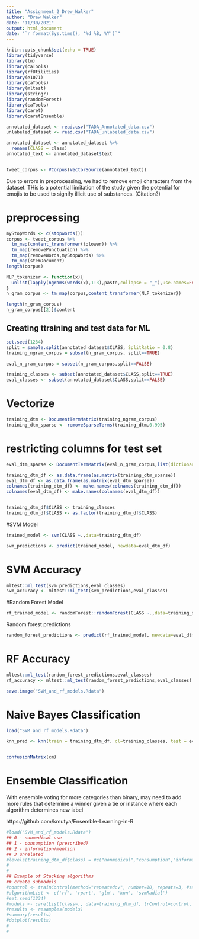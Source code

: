 ```yaml
---
title: "Assignment_2_Drew_Walker"
author: "Drew Walker"
date: "11/30/2021"
output: html_document
date: "`r format(Sys.time(), '%d %B, %Y')`"
---
```


```r
knitr::opts_chunk$set(echo = TRUE)
library(tidyverse)
library(tm)
library(caTools)
library(rfUtilities)
library(e1071)
library(caTools)
library(mltest)
library(stringr)
library(randomForest)
library(caTools)
library(caret)
library(caretEnsemble)

```

```r
annotated_dataset <- read.csv("TADA_Annotated_data.csv")
unlabeled_dataset <- read.csv("TADA_unlabeled_data.csv")

annotated_dataset <- annotated_dataset %>% 
  rename(CLASS = class)
annotated_text <- annotated_dataset$text


tweet_corpus <- VCorpus(VectorSource(annotated_text))

```

Due to errors in preprocessing, we had to remove emoji characters from the dataset. THis is a potential limitation of the study given the potential for emojis to be used to signify illicit use of substances. (Citation?)

# preprocessing
```r
myStopWords <- c(stopwords())
corpus <- tweet_corpus %>% 
  tm_map(content_transformer(tolower)) %>%
  tm_map(removePunctuation) %>% 
  tm_map(removeWords,myStopWords) %>% 
  tm_map(stemDocument)
length(corpus)
```

```r
NLP_tokenizer <- function(x){
  unlist(lapply(ngrams(words(x),1:3),paste,collapse = "_"),use.names=FALSE)
}
n_gram_corpus <- tm_map(corpus,content_transformer(NLP_tokenizer))
```

```r
length(n_gram_corpus)
n_gram_corpus[[2]]$content
```


## Creating ttraining and test data for ML
```r

set.seed(1234)
split = sample.split(annotated_dataset$CLASS, SplitRatio = 0.8)
training_ngram_corpus = subset(n_gram_corpus, split==TRUE)

eval_n_gram_corpus = subset(n_gram_corpus,split==FALSE)

training_classes <- subset(annotated_dataset$CLASS,split==TRUE)
eval_classes <- subset(annotated_dataset$CLASS,split==FALSE)
```

# Vectorize
```r
training_dtm <- DocumentTermMatrix(training_ngram_corpus)
training_dtm_sparse <- removeSparseTerms(training_dtm,0.995)
```

# restricting columns for test set
```r
eval_dtm_sparse <- DocumentTermMatrix(eval_n_gram_corpus,list(dictionary=colnames(training_dtm_sparse)))
```

```r
training_dtm_df <- as.data.frame(as.matrix(training_dtm_sparse))
eval_dtm_df <- as.data.frame(as.matrix(eval_dtm_sparse))
colnames(training_dtm_df) <- make.names(colnames(training_dtm_df))
colnames(eval_dtm_df) <- make.names(colnames(eval_dtm_df))


training_dtm_df$CLASS <- training_classes
training_dtm_df$CLASS <- as.factor(training_dtm_df$CLASS)
```

#SVM Model
```r
trained_model <- svm(CLASS ~.,data=training_dtm_df)
```


```r
svm_predictions <- predict(trained_model, newdata=eval_dtm_df)
```

# SVM Accuracy
```r
mltest::ml_test(svm_predictions,eval_classes)
svm_accuracy <- mltest::ml_test(svm_predictions,eval_classes)

```

#Random Forest Model
```r
rf_trained_model <- randomForest::randomForest(CLASS ~.,data=training_dtm_df)
```

Random forest predictions
```r
random_forest_predictions <- predict(rf_trained_model, newdata=eval_dtm_df)
```

# RF Accuracy
```r
mltest::ml_test(random_forest_predictions,eval_classes)
rf_accuracy <- mltest::ml_test(random_forest_predictions,eval_classes)

save.image("SVM_and_rf_models.Rdata")
```
# Naive Bayes Classification

```r
load("SVM_and_rf_models.Rdata")

knn_pred <- knn(train = training_dtm_df, cl=training_classes, test = eval_dtm_df,k=80)


confusionMatrix(cm)

```



# Ensemble Classification

With ensemble voting for more categories than binary, may need to add more rules that determine a winner given a tie or instance where each algorithm determines new label

https://github.com/kmutya/Ensemble-Learning-in-R

```r
#load("SVM_and_rf_models.Rdata")
## 0 - nonmedical use
## 1 - consumption (prescribed) 
## 2 - information/mention
## 3 unrelated 
#levels(training_dtm_df$class) = #c("nonmedical","consumption","information_mention","unrelated")
#
#
## Example of Stacking algorithms
## create submodels
#control <- trainControl(method="repeatedcv", number=10, repeats=3, #savePredictions=TRUE, classProbs=TRUE)
#algorithmList <- c('rf', 'rpart', 'glm', 'knn', 'svmRadial')
#set.seed(1234)
#models <- caretList(class~., data=training_dtm_df, trControl=control, #methodList=algorithmList)
#results <- resamples(models)
#summary(results)
#dotplot(results)
#
#
```

